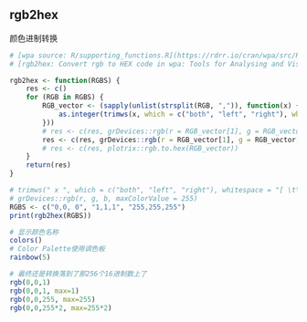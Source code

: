 
## rgb2hex

颜色进制转换

```r
# [wpa source: R/supporting_functions.R](https://rdrr.io/cran/wpa/src/R/supporting_functions.R)
# [rgb2hex: Convert rgb to HEX code in wpa: Tools for Analysing and Visualising Workplace Analytics Data](https://rdrr.io/cran/wpa/man/rgb2hex.html)

rgb2hex <- function(RGBS) {
    res <- c()
    for (RGB in RGBS) {
        RGB_vector <- (sapply(unlist(strsplit(RGB, ",")), function(x) {
            as.integer(trimws(x, which = c("both", "left", "right"), whitespace = "[ \t\r\n]"))
        }))
        # res <- c(res, grDevices::rgb(r = RGB_vector[1], g = RGB_vector[2], b = RGB_vector[3], maxColorValue = 255))
        res <- c(res, grDevices::rgb(r = RGB_vector[1], g = RGB_vector[2], b = RGB_vector[3], max = 255))
        # res <- c(res, plotrix::rgb.to.hex(RGB_vector))
    }
    return(res)
}

# trimws(" x ", which = c("both", "left", "right"), whitespace = "[ \t\r\n]")
# grDevices::rgb(r, g, b, maxColorValue = 255)
RGBS <- c("0,0, 0", "1,1,1", "255,255,255")
print(rgb2hex(RGBS))
```


```r
# 显示颜色名称
colors()
# Color Palette使用调色板
rainbow(5)

# 最终还是转换落到了那256个16进制数上了
rgb(0,0,1)
rgb(0,0,1, max=1)
rgb(0,0,255, max=255)
rgb(0,0,255*2, max=255*2)

```